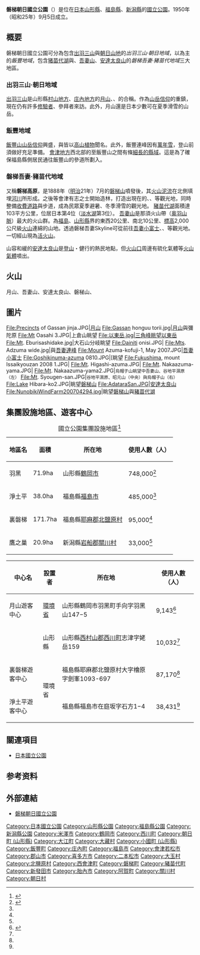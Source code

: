 {{Infobox protected area
| name            = 磐梯朝日國立公園
| alt_name        = Bandai-Asahi National Park<br>{{lang|ja|磐梯朝日国立公園}}
| iucn_category   = II
| photo           = Mt OHASAHI 3.JPG

| photo_width     = 
| photo_caption   = [[朝日山地|朝日連峰]]遠眺{{link-ja|飯豐山地|飯豊山地|飯豐連峰}}
| map             = Japan
| map_width       = 250
| location        = {{JPN}}[[山形縣|山形縣]]、[[福島縣|福島縣]]、[[新潟縣|新潟縣]]<ref name="kuikizu1">{{Cite web |url=http://www.env.go.jp/park/bandai/intro/files/area_1.pdf |title=磐梯朝日国立公園の区域図（出羽三山・朝日地域） |format=PDF |publisher=[[環境省|環境省]] |accessdate=2012-10-06 |archive-date=2021-01-05 |archive-url=https://web.archive.org/web/20210105055802/http://www.env.go.jp/park/bandai/intro/files/area_1.pdf |dead-url=no }}</ref><ref name="kuikizu2">{{Cite web |url=http://www.env.go.jp/park/bandai/intro/files/area_2.pdf |title=磐梯朝日国立公園の区域図（飯豊地域） |format=PDF |publisher=環境省 |accessdate=2012-10-06 |archive-date=2021-01-05 |archive-url=https://web.archive.org/web/20210105055802/http://www.env.go.jp/park/bandai/intro/files/area_2.pdf |dead-url=no }}</ref><ref name="kuikizu3">{{Cite web |url=http://www.env.go.jp/park/bandai/intro/files/area_3.pdf |title=磐梯朝日国立公園の区域図（磐梯吾妻・猪苗代地域） |format=PDF |publisher=環境省 |accessdate=2012-10-06 |archive-date=2021-01-05 |archive-url=https://web.archive.org/web/20210105055803/http://www.env.go.jp/park/bandai/intro/files/area_3.pdf |dead-url=no }}</ref>
| nearest_city    = 
| lat_d = 37
| lat_m = 49
| lat_s = 
| lat_NS = N
| long_d = 139
| long_m = 44
| long_s = 
| long_EW = E
| area            = {{convert|186404|ha|km2|sigfig=4}}<ref name="env">{{Cite web |url=http://www.env.go.jp/park/bandai/intro/index.html |title=磐梯朝日国立公園の公園紹介 |publisher=環境省 |accessdate=2012-10-06 |archive-date=2021-01-28 |archive-url=https://web.archive.org/web/20210128003010/http://www.env.go.jp/park/bandai/intro/index.html |dead-url=no }}</ref>
| established     = 1950年9月5日
| visitation_num  = 6,830,000人次
| visitation_year = 2018年
| visitation_ref  = <ref>{{Cite web |url=http://www.env.go.jp/park/doc/data/natural/data/naturalpark_4.pdf |title=国立公園の利用者数（公園、年次別） |work=関連法令・各種資料 > 自然保護各種データ |publisher=環境省自然環境局 |date= |archive-date=2020-05-24 |access-date=2020-09-27 |archive-url=https://web.archive.org/web/20200524062329/http://www.env.go.jp/park/doc/data/natural/data/naturalpark_4.pdf |dead-url=no }}</ref>
| governing_body  = [[環境省|環境省]]
| url             = http://www.env.go.jp/park/bandai/index.html
}}
'''磐梯朝日國立公園'''（{{jpn|j=磐梯朝日国立公園|hg=ばんだいあさひこくりつこうえん}}）是位在[[日本|日本]][[山形縣|山形縣]]、[[福島縣|福島縣]]、[[新潟縣|新潟縣]]的[[日本國立公園|國立公園]]。1950年（昭和25年）9月5日成立。

== 概要 ==
磐梯朝日國立公園可分為包含[[出羽三山|出羽三山]]與[[朝日山地|朝日山地]]的''出羽三山·朝日地域''，以{{link-ja|飯豐山地|飯豊山地}}為主的''飯豐地域''，包含[[猪苗代湖|猪苗代湖]]與{{link-ja|磐梯高原|磐梯高原}}、[[吾妻山|吾妻山]]、[[安達太良山|安達太良山]]的''磐梯吾妻·豬苗代地域''三大地區。
=== 出羽三山·朝日地域 ===
[[出羽三山|出羽三山]]是山形縣[[村山地方|村山地方]]、[[庄內地方|庄內地方]]的[[月山|月山]]、{{link-ja|羽黑山 (山形縣)|羽黒山 (山形県)|羽黑山}}、{{link-ja|湯殿山|湯殿山}}的合稱。作為[[山岳信仰|山岳信仰]]的重鎮，現在仍有許多[[山伏|修驗者]]、參拜者來訪。此外，月山還是日本少數可在夏季滑雪的山岳。

=== 飯豐地域 ===
[[飯豐山|飯豐山]][[山岳信仰|山岳信仰]]興盛，與{{link-ja|朝日岳 (山形縣、新潟縣)|朝日岳 (山形県・新潟県)|朝日岳}}皆以[[高山植物|高山植物]]聞名。此外，飯豐連峰因有[[粒雪|萬年雪]]，登山前須做好充足準備。
[[會津地方|會津地方]]西北部的{{link-ja|三國岳|三国岳}}至飯豐山之間有條[http://map.yahoo.co.jp/pl?type=scroll&lat=37.83265426&lon=139.72555362&sc=9&mode=map&pointer=off&home=on&hlat=37.64811806&hlon=139.87800389 細長的縣域]。這是為了確保福島縣側居民通往飯豐山的參道所劃入。

=== 磐梯吾妻·豬苗代地域 ===
{{link-ja|裏磐梯|裏磐梯}}又稱'''磐梯高原'''，是1888年（[[明治|明治]]21年）7月的[[磐梯山|磐梯山]]噴發後，其[[火山泥流|火山泥流]]在北側填埋[[河川|河川]]所形成。之後{{link-ja|遠藤現夢|遠藤現夢}}等會津有志之士開始造林，打造出現在的{{link-ja|檜原湖|桧原湖}}、{{link-ja|五色沼 (福島縣北鹽原村)|五色沼 (福島県北塩原村)|五色沼}}、{{link-ja|雄國沼|雄国沼}}等觀光地，同時整備[[收費道路|收費道路]]與步道，成為民眾夏季避暑、冬季滑雪的觀光地。
[[豬苗代湖|豬苗代湖]]面積達103平方公里，位居日本第4位（[[淡水湖|淡水湖]]第3位）。
[[吾妻山|吾妻山]]是那須火山帶（[[奥羽山脈|奥羽山脈]]）最大的火山群。為[[福島縣|福島]]、[[山形縣|山形縣]]界的東西20公里、南北10公里、[[標高|標高]]2,000公尺級[[火山|火山]]連綿的山地。透過磐梯吾妻Skyline可從{{link-ja|福島盆地|福島盆地}}前往[[吾妻小富士|吾妻小富士]]、{{link-ja|淨土平|浄土平}}、{{link-ja|一切經山|一切経山}}等觀光地。一切經山現為[[活火山|活火山]]。

山容和緩的[[安達太良山|安達太良山]]是[[登山|登山]]・健行的熱民地點，但[[火山口|火山口]]周邊有硫化氣體等[[火山氣體|火山氣體]]噴出。
== 火山 ==
月山、吾妻山、安達太良山、磐梯山、{{link-ja|貓魔岳|猫魔ヶ岳}}

== 圖片 ==
<gallery>
File:Precincts of Gassan jinja.JPG|[[月山|月山]]
File:Gassan honguu torii.jpg|[[月山|月山]]與彌陀原
File:Mt Oasahi 3.JPG|上倉山眺望{{link-ja|大朝日岳|大朝日岳}}
File:以東岳.jpg|三角峰眺望以東岳
File:Mt. Eburisashidake.jpg|大石山分岐眺望{{link-ja|朳差岳|朳差岳}}
File:Dainiti onisi.JPG|{{link-ja|飯豐山地|飯豊山地}}
File:Mts. Adzuma wide.jpg|{{link-ja|裏磐梯|裏磐梯}}與[[吾妻山|吾妻連峰]]
File:Mount Azuma-kofuji-1, May 2007.JPG|[[吾妻小富士|吾妻小富士]]
File:Goshikinuma-azuma 0810.JPG|[{{link-ja|一切經山|一切経山}}眺望{{link-ja|五色沼 (福島市)|五色沼 (福島市)|五色沼}}
File:Fukushima, mount Issaikyouzan 2008 1.JPG|{{link-ja|一切經山|一切経山}}
File:Mt. Higashi-azuma.JPG|{{link-ja|東吾妻山|東吾妻山}}
File:Mt. Nakaazuma-yama.JPG|{{link-ja|中吾妻山|中吾妻山}}
File:Mt. Nakaazuma-yama2.JPG|<small>烏帽子山眺望中吾妻山、谷地平濕原（左）</small>
File:Mt. Syougen-san.JPG|<small>谷地平濕原、昭元山（中央）與烏帽子山（右）</small>
File:Lake Hibara-ko2.JPG|{{link-ja|檜原湖|檜原湖}}眺望[[磐梯山|磐梯山]]
File:AdataraSan.JPG|[[安達太良山|安達太良山]]
File:NunobikiWindFarm200704294.jpg|{{link-ja|布引高原|布引高原}}眺望[[磐梯山|磐梯山]]與[[豬苗代湖|豬苗代湖]]
</gallery>

== 集團設施地區、遊客中心 ==
{| class="wikitable" style="text-align:left; font-size:95%"
|+ 國立公園集團設施地區<ref>{{Cite web |url=https://www.env.go.jp/park/doc/data/national/np_7.pdf |title=国立公園集団施設地区 |year=2020 |format=PDF |publisher=環境省 |access-date=2020-09-27 |archive-date=2020-05-24 |archive-url=https://web.archive.org/web/20200524094446/http://www.env.go.jp/park/doc/data/national/np_7.pdf |dead-url=no }}</ref>
!地區名
!面積
!所在地
!使用人數（人）
|-
|羽黑||71.9ha||山形縣[[鶴岡市|鶴岡市]]||748,000<ref name="集団施設地区等利用者数">{{Cite web |url=http://www.env.go.jp/park/doc/data/natural/data/naturalpark_7.pdf |title=国立公園集団施設地区等利用者数 |format=PDF |publisher=環境省 |access-date=2020-09-26 |archive-date=2020-05-24 |archive-url=https://web.archive.org/web/20200524083706/http://www.env.go.jp/park/doc/data/natural/data/naturalpark_7.pdf |dead-url=no }}</ref>
|-
|淨土平||38.0ha||福島縣[[福島市|福島市]]||485,000<ref name="集団施設地区等利用者数"/>
|-
|裏磐梯||171.7ha||福島縣[[耶麻郡|耶麻郡]][[北鹽原村|北鹽原村]]||95,000<ref name="集団施設地区等利用者数"/>
|-
|鷹之巢||20.9ha||新潟縣[[岩船郡|岩船郡]][[關川村|關川村]]||33,000<ref name="集団施設地区等利用者数"/>
|}
{| class="wikitable sortable" style="text-align:left; font-size:95%"
|+
!中心名
!設置者
!所在地
!使用人數（人）
|-
|月山遊客中心||[[環境省|環境省]]||山形縣鶴岡市羽黑町手向字羽黑山147−5||9,143<ref name="ビジターセンター等利用者数">{{Cite web |url=http://www.env.go.jp/park/doc/data/natural/data/naturalpark_8.pdf |title=国立公園内ビジターセンター等利用者数 |format=PDF |publisher=環境省 |access-date=2020-09-26 |archive-date=2019-10-12 |archive-url=https://web.archive.org/web/20191012202323/http://www.env.go.jp/park/doc/data/natural/data/naturalpark_8.pdf |dead-url=no }}</ref>
|-
|{{link-ja|山形縣立自然博物園|山形県立自然博物園}}||山形縣||山形縣[[西村山郡|西村山郡]][[西川町|西川町]]志津字姥岳159||10,032<ref name="ビジターセンター等利用者数"/>
|-
|裏磐梯遊客中心||rowspan="2"|環境省||福島縣耶麻郡北鹽原村大字檜原字劍峯1093-697||87,170<ref name="ビジターセンター等利用者数"/>
|-
|淨土平遊客中心||福島縣福島市在庭坂字石方1−4||38,431<ref name="ビジターセンター等利用者数"/>
|}

== 關連項目 ==
* [[日本國立公園|日本國立公園]]

==参考资料==
{{Reflist}}

== 外部連結 ==
{{commons|Category:Bandai-Asahi National Park}}
* {{ja}}[http://www.env.go.jp/park/bandai/ 磐梯朝日國立公園] {{Wayback|url=http://www.env.go.jp/park/bandai/ |date=20101004175819 }}

{{日本國立公園}}

{{DEFAULTSORT:Bandai Asahi}}
[[Category:日本國立公園|Category:日本國立公園]]
[[Category:山形縣公園|Category:山形縣公園]]
[[Category:福島縣公園|Category:福島縣公園]]
[[Category:新潟縣公園|Category:新潟縣公園]]
[[Category:米澤市|Category:米澤市]]
[[Category:鶴岡市|Category:鶴岡市]]
[[Category:西川町|Category:西川町]]
[[Category:朝日町_(山形縣)|Category:朝日町 (山形縣)]]
[[Category:大江町|Category:大江町]]
[[Category:大藏村|Category:大藏村]]
[[Category:小國町_(山形縣)|Category:小國町 (山形縣)]]
[[Category:飯豐町|Category:飯豐町]]
[[Category:庄內町|Category:庄內町]]
[[Category:福島市|Category:福島市]]
[[Category:會津若松市|Category:會津若松市]]
[[Category:郡山市|Category:郡山市]]
[[Category:喜多方市|Category:喜多方市]]
[[Category:二本松市|Category:二本松市]]
[[Category:大玉村|Category:大玉村]]
[[Category:北鹽原村|Category:北鹽原村]]
[[Category:西會津町|Category:西會津町]]
[[Category:磐梯町|Category:磐梯町]]
[[Category:豬苗代町|Category:豬苗代町]]
[[Category:新發田市|Category:新發田市]]
[[Category:胎內市|Category:胎內市]]
[[Category:阿賀町|Category:阿賀町]]
[[Category:關川村|Category:關川村]]
[[Category:朝日村|Category:朝日村]]